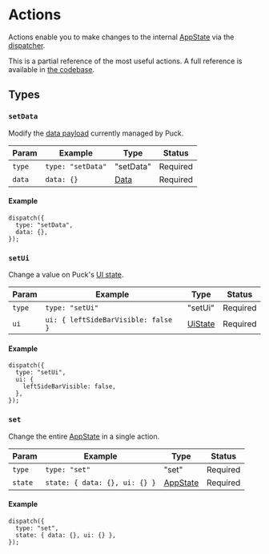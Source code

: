 # Actions

Actions enable you to make changes to the internal [AppState](/docs/api-reference/data-model/app-state) via the [dispatcher](/docs/api-reference/functions/use-puck#dispatch).

This is a partial reference of the most useful actions. A full reference is available in [the codebase](https://github.com/measuredco/puck/blob/main/packages/core/reducer/actions.tsx).

## Types

### `setData`

Modify the [data payload](/docs/api-reference/data-model/data) currently managed by Puck.

| Param  | Example           | Type                                        | Status   |
| ------ | ----------------- | ------------------------------------------- | -------- |
| `type` | `type: "setData"` | "setData"                                   | Required |
| `data` | `data: {}`        | [Data](/docs/api-reference/data-model/data) | Required |

#### Example

```tsx
dispatch({
  type: "setData",
  data: {},
});
```

### `setUi`

Change a value on Puck's [UI state](/docs/api-reference/data-model/app-state#ui).

| Param  | Example                             | Type                                         | Status   |
| ------ | ----------------------------------- | -------------------------------------------- | -------- |
| `type` | `type: "setUi"`                     | "setUi"                                      | Required |
| `ui`   | `ui: { leftSideBarVisible: false }` | [UiState](/docs/api-reference/app-state/#ui) | Required |

#### Example

```tsx
dispatch({
  type: "setUi",
  ui: {
    leftSideBarVisible: false,
  },
});
```

### `set`

Change the entire [AppState](/docs/api-reference/data-model/app-state) in a single action.

| Param   | Example                       | Type                                                 | Status   |
| ------- | ----------------------------- | ---------------------------------------------------- | -------- |
| `type`  | `type: "set"`                 | "set"                                                | Required |
| `state` | `state: { data: {}, ui: {} }` | [AppState](/docs/api-reference/data-model/app-state) | Required |

#### Example

```tsx
dispatch({
  type: "set",
  state: { data: {}, ui: {} },
});
```
